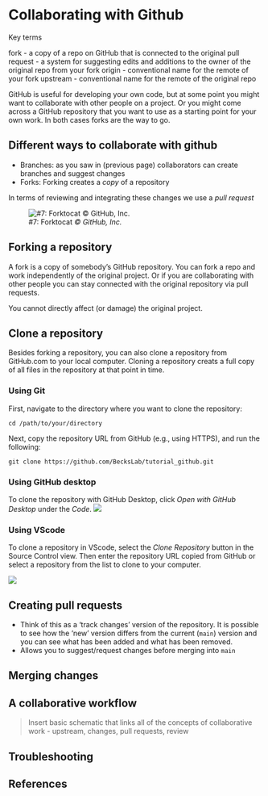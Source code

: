 # Collaborating with Github

Key terms

fork - a copy of a repo on GitHub that is connected to the original
pull request - a system for suggesting edits and additions to the owner of the original repo from your fork
origin - conventional name for the remote of your fork
upstream - conventional name for the remote of the original repo

GitHub is useful for developing your own code, but at some point you might want to collaborate with other people on a project. Or you might come across a GitHub repository that you want to use as a starting point for your own work. In both cases forks are the way to go.

## Different ways to collaborate with github

-   Branches: as you saw in (previous page) collaborators can create branches and suggest changes
-   Forks: Forking creates a *copy* of a repository

In terms of reviewing and integrating these changes we use a *pull request*

::: {.column-margin}
![#7: Forktocat *© GitHub, Inc.*](assets/octocats/forktocat.jpg)
:::

## Forking a repository

A fork is a copy of somebody’s GitHub repository. You can fork a repo and work independently of the original project. Or if you are collaborating with other people you can stay connected with the original repository via pull requests.

You cannot directly affect (or damage) the original project.

## Clone a repository
Besides forking a repository, you can also clone a repository from GitHub.com to your local computer. Cloning a repository creats a full copy of all files in the repository at that point in time.

### Using Git

First, navigate to the directory where you want to clone the repository:

`cd /path/to/your/directory`

Next, copy the repository URL from GitHub (e.g., using HTTPS), and run the following:

`git clone https://github.com/BecksLab/tutorial_github.git`

### Using GitHub desktop

To clone the repository with GitHub Desktop, click *Open with GitHub Desktop* under the *Code*.
![](assets/screenshots/clone_github_desktop.png)

### Using VScode

To clone a repository in VScode, select the *Clone Repository* button in the Source Control view. Then enter the repository URL copied from GitHub or select a repository from the list to clone to your computer.

![](assets/screenshots/clone_VScode.png)

## Creating pull requests

-   Think of this as a 'track changes' version of the repository. It is possible to see how the 'new' version differs from the current (`main`) version and you can see what has been added and what has been removed.
-   Allows you to suggest/request changes before merging into `main`

## Merging changes

## A collaborative workflow

> Insert basic schematic that links all of the concepts of collaborative work - upstream, changes, pull requests, review

## Troubleshooting

## References {.unnumbered}

::: {#refs}
:::